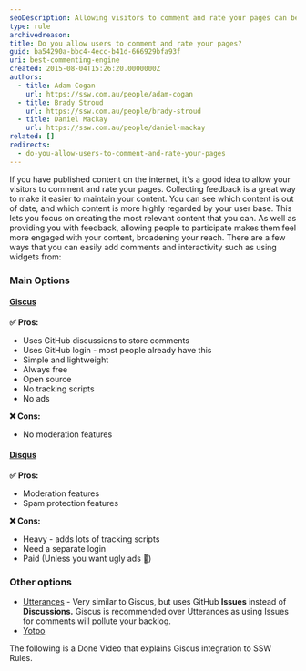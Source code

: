 ```yaml
---
seoDescription: Allowing visitors to comment and rate your pages can be a great way to collect feedback and make it easier to maintain your content.
type: rule
archivedreason:
title: Do you allow users to comment and rate your pages?
guid: ba54290a-bbc4-4ecc-b41d-666929bfa93f
uri: best-commenting-engine
created: 2015-08-04T15:26:20.0000000Z
authors:
  - title: Adam Cogan
    url: https://ssw.com.au/people/adam-cogan
  - title: Brady Stroud
    url: https://ssw.com.au/people/brady-stroud
  - title: Daniel Mackay
    url: https://ssw.com.au/people/daniel-mackay
related: []
redirects:
  - do-you-allow-users-to-comment-and-rate-your-pages
---
```


If you have published content on the internet, it's a good idea to allow your visitors to comment and rate your pages. Collecting feedback is a great way to make it easier to maintain your content. You can see which content is out of date, and which content is more highly regarded by your user base. This lets you focus on creating the most relevant content that you can. As well as providing you with feedback, allowing people to participate makes them feel more engaged with your content, broadening your reach.
There are a few ways that you can easily add comments and interactivity such as using widgets from:

### Main Options

#### [Giscus](https://giscus.app/)

**✅ Pros:**

* Uses GitHub discussions to store comments
* Uses GitHub login - most people already have this
* Simple and lightweight
* Always free
* Open source
* No tracking scripts
* No ads

**❌ Cons:**

* No moderation features

#### [Disqus](https://disqus.com/)

**✅ Pros:**

* Moderation features
* Spam protection features

**❌ Cons:**

* Heavy - adds lots of tracking scripts
* Need a separate login
* Paid (Unless you want ugly ads 🤮)

### Other options

* [Utterances](https://utteranc.es/) - Very similar to Giscus, but uses GitHub **Issues** instead of **Discussions.** Giscus is recommended over Utterances as using Issues for comments will pollute your backlog.
* [Yotpo](https://www.yotpo.com/)

The following is a Done Video that explains Giscus integration to SSW Rules.

<youtubeEmbed url="https://www.youtube.com/embed/4JLIpuoTeho" description="Video: SSW Rules moved from Disqus to Giscus (5min)" />